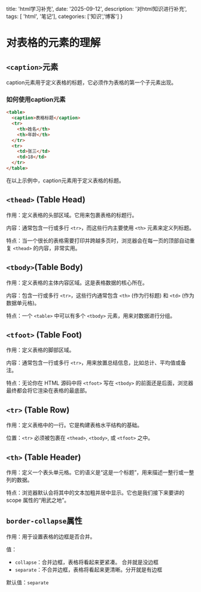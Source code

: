  title: 'html学习补充',
  date: '2025-09-12',
  description: '对html知识进行补充',
  tags: [ 'html', '笔记'],
  categories: ['知识','博客']
}

# 对表格的元素的理解
## `<caption>`元素
caption元素用于定义表格的标题，它必须作为表格的第一个子元素出现。
### 如何使用caption元素
```html
<table>
  <caption>表格标题</caption>
  <tr>
    <th>姓名</th>
    <th>年龄</th>
  </tr>
  <tr>
    <td>张三</td>
    <td>18</td>
  </tr>
</table>
```
在以上示例中，caption元素用于定义表格的标题。

## `<thead>` (Table Head)
作用：定义表格的头部区域。它用来包裹表格的标题行。

内容：通常包含一行或多行 `<tr>`，而这些行内主要使用 `<th>` 元素来定义列标题。

特点：当一个很长的表格需要打印并跨越多页时，浏览器会在每一页的顶部自动重复 `<thead>` 的内容，非常实用。

## `<tbody>`(Table Body)
作用：定义表格的主体内容区域。这是表格数据的核心所在。

内容：包含一行或多行 `<tr>`，这些行内通常包含 `<th>` (作为行标题) 和 `<td>` (作为数据单元格)。

特点：一个 `<table>` 中可以有多个 `<tbody>` 元素，用来对数据进行分组。

## `<tfoot>` (Table Foot)
作用：定义表格的脚部区域。

内容：通常包含一行或多行 `<tr>`，用来放置总结信息，比如总计、平均值或备注。

特点：无论你在 HTML 源码中将 `<tfoot>` 写在 `<tbody>` 的前面还是后面，浏览器最终都会将它渲染在表格的最底部。

## `<tr>` (Table Row)
作用：定义表格中的一行。它是构建表格水平结构的基础。

位置：`<tr>` 必须被包裹在 `<thead>`, `<tbody>`, 或 `<tfoot>` 之中。 

## `<th>` (Table Header)
作用：定义一个表头单元格。它的语义是“这是一个标题”，用来描述一整行或一整列的数据。

特点：浏览器默认会将其中的文本加粗并居中显示。它也是我们接下来要讲的 scope 属性的“用武之地”。

## `border-collapse`属性
作用：用于设置表格的边框是否合并。

值：
* `collapse`：合并边框，表格将看起来更紧凑。   合并就是没边框
* `separate`：不合并边框，表格将看起来更清晰。分开就是有边框

默认值：`separate`

